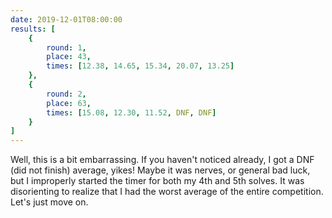 ```yaml
---
date: 2019-12-01T08:00:00
results: [
    {
        round: 1,
        place: 43,
        times: [12.38, 14.65, 15.34, 20.07, 13.25]
    },
    {
        round: 2,
        place: 63,
        times: [15.08, 12.30, 11.52, DNF, DNF]
    }
]
---
```


Well, this is a bit embarrassing. If you haven't noticed already, I got a DNF (did not finish) average, yikes! Maybe it was nerves, or general bad luck, but I improperly started the timer for both my 4th and 5th solves. It was disorienting to realize that I had the worst average of the entire competition. Let's just move on.